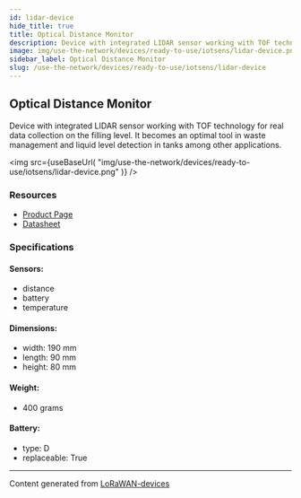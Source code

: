 ```yaml
---
id: lidar-device
hide_title: true
title: Optical Distance Monitor
description: Device with integrated LIDAR sensor working with TOF technology for real data collection on the filling level. It becomes an optimal tool in waste management and liquid level detection in tanks among other applications.
image: img/use-the-network/devices/ready-to-use/iotsens/lidar-device.png
sidebar_label: Optical Distance Monitor
slug: /use-the-network/devices/ready-to-use/iotsens/lidar-device
---
```



## Optical Distance Monitor

Device with integrated LIDAR sensor working with TOF technology for real data collection on the filling level. It becomes an optimal tool in waste management and liquid level detection in tanks among other applications.

<img
src={useBaseUrl(
"img/use-the-network/devices/ready-to-use/iotsens/lidar-device.png"
)}
/>

### Resources

- [Product Page](http://hardware.iotsens.com/datasheets/IoTsens-Datasheet-Optical_Distance-Monitor_EN.pdf)
- [Datasheet](http://hardware.iotsens.com/datasheets/IoTsens-Datasheet-Optical_Distance-Monitor_EN.pdf)

### Specifications

#### Sensors:
- distance
- battery
- temperature
#### Dimensions:
- width: 190 mm
- length: 90 mm
- height: 80 mm
#### Weight: 
- 400 grams
#### Battery: 
- type: D
- replaceable: True



---
Content generated from [LoRaWAN-devices](https://github.com/TheThingsNetwork/lorawan-devices)
